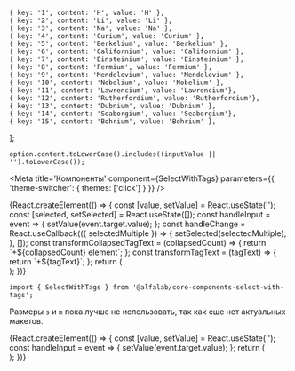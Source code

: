 


    { key: '1', content: 'H', value: 'H' },
    { key: '2', content: 'Li', value: 'Li' },
    { key: '3', content: 'Na', value: 'Na' },
    { key: '4', content: 'Curium', value: 'Curium' },
    { key: '5', content: 'Berkelium', value: 'Berkelium' },
    { key: '6', content: 'Californium', value: 'Californium' },
    { key: '7', content: 'Einsteinium', value: 'Einsteinium' },
    { key: '8', content: 'Fermium', value: 'Fermium' },
    { key: '9', content: 'Mendelevium', value: 'Mendelevium' },
    { key: '10', content: 'Nobelium', value: 'Nobelium' },
    { key: '11', content: 'Lawrencium', value: 'Lawrencium'},
    { key: '12', content: 'Rutherfordium', value: 'Rutherfordium'},
    { key: '13', content: 'Dubnium', value: 'Dubnium' },
    { key: '14', content: 'Seaborgium', value: 'Seaborgium'},
    { key: '15', content: 'Bohrium', value: 'Bohrium' },
];

    option.content.toLowerCase().includes((inputValue || '').toLowerCase());


<Meta
    title='Компоненты'
    component={SelectWithTags}
    parameters={{ 'theme-switcher': { themes: ['click'] } }}
/>


<!-- Canvas -->

<Story name='SelectWithTags'>
    {React.createElement(() => {
        const [value, setValue] = React.useState('');
        const [selected, setSelected] = React.useState([]);
        const handleInput = event => {
            setValue(event.target.value);
        };
        const handleChange = React.useCallback(({ selectedMultiple }) => {
            setSelected(selectedMultiple);
        }, []);
        const transformCollapsedTagText = (collapsedCount) => {
            return `+${collapsedCount} element`;
        };
        const transformTagText = (tagText) => {
            return `+${tagText}`;
        };
        return (
            <div style={{width: '375px'}}>
                <SelectWithTags
                    collapseTagList={boolean('collapseTagList', true)}
                    moveInputToNewLine={boolean('moveInputToNewLine', true)}
                    options={options}
                    block={boolean('block', true)}
                    size={select('size', ['s', 'm', 'l'], 'l')}
                    disabled={boolean('disabled', false)}
                    error={text('error', '')}
                    success={boolean('success', false)}
                    hint={text('hint', '')}
                    Arrow={boolean('Arrow', false) ? Arrow : undefined}
                    circularNavigation={boolean('circularNavigation', false)}
                    placeholder={text('placeholder', 'Элемент')}
                    label={text('label', '')}
                    autocomplete={boolean('autocomplete', true)}
                    onInput={handleInput}
                    transformCollapsedTagText={transformCollapsedTagText}
                    transformTagText={transformTagText}
                    value={value}
                    onChange={handleChange}
                    selected={selected}
                    emptyListPlaceholder={text('emptyListPlaceholder', 'Ничего не найдено')}
                />
            </div>
        );
    })}
</Story>


<!-- Docs -->

<ComponentHeader
    name='SelectWithTags'
    stage={1}
/>

```tsx
import { SelectWithTags } from '@alfalab/core-components-select-with-tags';
```

Размеры `s` и `m` пока лучше не использовать, так как еще нет актуальных макетов.

<Preview>
    {React.createElement(() => {
        const [value, setValue] = React.useState('');
        const handleInput = event => {
            setValue(event.target.value);
        };
        return (
            <div style={{width: '375px'}}>
                <SelectWithTags
                    options={options}
                    onInput={handleInput}
                    value={value}
                    autocomplete={true}
                    block={true}
                />
            </div>
        );
    })}
</Preview>

<Props of={SelectWithTags} />
